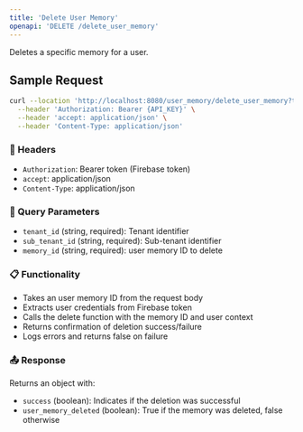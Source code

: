 ```yaml
---
title: 'Delete User Memory'
openapi: 'DELETE /delete_user_memory'
---
```


Deletes a specific memory for a user.

## Sample Request

```bash
curl --location 'http://localhost:8080/user_memory/delete_user_memory?tenant_id={TENANT_ID}&sub_tenant_id={SUB_TENANT_ID}&memory_id={MEMORY_ID}' \
  --header 'Authorization: Bearer {API_KEY}' \
  --header 'accept: application/json' \
  --header 'Content-Type: application/json'
```

### 🔐 Headers
- `Authorization`: Bearer token (Firebase token)
- `accept`: application/json
- `Content-Type`: application/json

### 🧾 Query Parameters
- `tenant_id` (string, required): Tenant identifier
- `sub_tenant_id` (string, required): Sub-tenant identifier
- `memory_id` (string, required): user memory ID to delete

### 📋 Functionality
- Takes an user memory ID from the request body
- Extracts user credentials from Firebase token
- Calls the delete function with the memory ID and user context
- Returns confirmation of deletion success/failure
- Logs errors and returns false on failure

### 📤 Response
Returns an object with:
- `success` (boolean): Indicates if the deletion was successful
- `user_memory_deleted` (boolean): True if the memory was deleted, false otherwise 